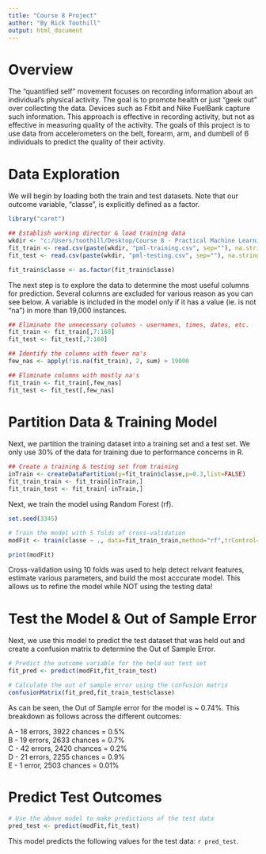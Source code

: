 ```yaml
---
title: "Course 8 Project"
author: "By Rick Toothill"
output: html_document
---
```


# Overview
The "quantified self" movement focuses on recording information about an individual's physical activity.  The goal is to promote health or just "geek out" over collecting the data.  Devices such as Fitbit and Nike FuelBank capture such information.  This approach is effective in recording activity, but not as effective in measuring quality of the activity.  The goals of this project is to use data from accelerometers on the belt, forearm, arm, and dumbell of 6 individuals to predict the quality of their activity.

# Data Exploration
We will begin by loading both the train and test datasets.  Note that our outcome variable, "classe", is explicitly defined as a factor. 
```r
library("caret")

## Establish working director & load training data
wkdir <- "c:/Users/toothill/Desktop/Course 8 - Practical Machine Learning/Project/"
fit_train <- read.csv(paste(wkdir, "pml-training.csv", sep=""), na.strings=c("NA",""), stringsAsFactors=FALSE)
fit_test <- read.csv(paste(wkdir, "pml-testing.csv", sep=""), na.strings=c("NA",""), stringsAsFactors=FALSE)

fit_train$classe <- as.factor(fit_train$classe)
```

The next step is to explore the data to determine the most useful columns for prediction.  Several columns are excluded for various reason as you can see below.  A variable is included in the model only if it has a value (ie. is not "na") in more than 19,000 instances.
```r
## Eliminate the unnecessary columns - usernames, times, dates, etc.
fit_train <- fit_train[,7:160]
fit_test <- fit_test[,7:160]

## Identify the columns with fewer na's
few_nas <- apply(!is.na(fit_train), 2, sum) > 19000

## Eliminate columns with mostly na's
fit_train <- fit_train[,few_nas]
fit_test <- fit_test[,few_nas]
```

# Partition Data & Training Model
Next, we partition the training dataset into a training set and a test set.  We only use 30% of the data for training due to performance concerns in R.
```r
## Create a training & testing set from training
inTrain <- createDataPartition(y=fit_train$classe,p=0.3,list=FALSE)
fit_train_train <- fit_train[inTrain,]
fit_train_test <- fit_train[-inTrain,]
```

Next, we train the model using Random Forest (rf).  
```r
set.seed(3345)

# Train the model with 5 folds of cross-validation
modFit <- train(classe ~ ., data=fit_train_train,method="rf",trControl=trainControl(method="cv",number=10),prox=TRUE,allowParallel=TRUE)

print(modFit)
```
Cross-validation using 10 folds was used to help detect relvant features, estimate various parameters, and build the most acccurate model.  This allows us to refine the model while NOT using the testing data!


# Test the Model & Out of Sample Error
Next, we use this model to predict the test dataset that was held out and create a confusion matrix to determine the Out of Sample Error.
```r

# Predict the outcome variable for the held out test set
fit_pred <- predict(modFit,fit_train_test)

# Calculate the out of sample error using the confusion matrix
confusionMatrix(fit_pred,fit_train_test$classe)
```

As can be seen, the Out of Sample error for the model is ~ 0.74%.  This breakdown as follows across the different outcomes:

A - 18 errors, 3922 chances = 0.5%  
B - 19 errors, 2633 chances = 0.7%  
C - 42 errors, 2420 chances = 0.2%  
D - 21 errors, 2255 chances = 0.9%  
E - 1 error, 2503 chances = 0.01%  

# Predict Test Outcomes

```r
# Use the above model to make predictions of the test data
pred_test <- predict(modFit,fit_test)
```
This model predicts the following values for the test data: `r pred_test`.
